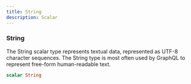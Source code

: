 ```yaml
---
title: String
description: Scalar
---
```


### String
The String scalar type represents textual data, represented as UTF-8 character sequences. The String type is most often used by GraphQL to represent free-form human-readable text.


```graphql
scalar String
```


